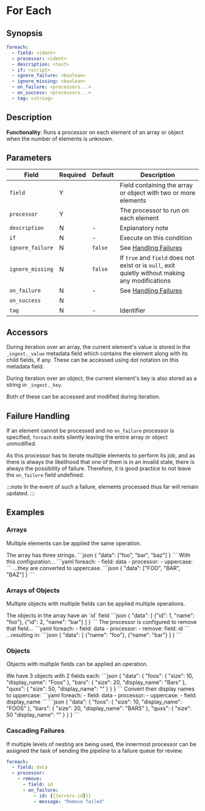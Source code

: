 # For Each

## Synopsis

```yaml {2-3}
foreach:
  - field: <ident>
  - processor: <ident>
  - description: <text>
  - if: <script>
  - ignore_failure: <boolean>
  - ignore_missing: <boolean>
  - on_failure: <processors...>
  - on_success: <processors...>
  - tag: <string>
```

## Description

**Functionality**: Runs a processor on each element of an array or object when the number of elements is unknown.

## Parameters

|Field|Required|Default|Description|
|---|---|---|---|
|`field`|Y||Field containing the array or object with two or more elements|
|`processor`|Y||The processor to run on each element|
|`description`|N|-|Explanatory note|
|`if`|N|-|Execute on this condition|
|`ignore_failure`|N|`false`|See [Handling Failures](../handling-failures.mdx)|
|`ignore_missing`|N|`false`|If `true` and `field` does not exist or is `null`, exit quietly without making any modifications|
|`on_failure`|N|-|See [Handling Failures](../handling-failures.mdx)|
|`on_success`|N|||
|`tag`|N|-|Identifier|

## Accessors

During iteration over an array, the current element's value is stored in the `_ingest._value` metadata field which contains the element along with its child fields, if any. These can be accessed using dot notation on this metadata field.

During iteration over an object, the current element's key is also stored as a string in `_ingest._key`.

Both of these can be accessed and modified during iteration.

## Failure Handling

If an element cannot be processed and no `on_failure` processor is specified, `foreach` exits silently leaving the entire array or object unmodified.

As this processor has to iterate multiple elements to perform its job, and as there is always the likelihood that one of them is in an invalid state, there is always the possibility of failure. Therefore, it is good practice to not leave the `on_failure` field undefined.

:::note
In the event of such a failure, elements processed thus far will remain updated.
:::

## Examples

### Arrays

Multiple elements can be applied the same operation.

<ExampleGrid>
  <CommentCol>
    The array has three strings.
  </CommentCol>
  <CodeCol>
    ```json
    {
      "data": ["foo", "bar", "baz"]
    }
    ```
  </CodeCol>
  <CommentCol>
    With this configuration...
  </CommentCol>
  <CodeCol>
    ```yaml
    foreach:
      - field: data
      - processor:
        - uppercase:
    ```
  </CodeCol>
  <CommentCol>
    ...they are converted to uppercase.
  </CommentCol>
  <CodeCol>
    ```json
    {
      "data": ["FOO", "BAR", "BAZ"]
    }
    ```
  </CodeCol>
</ExampleGrid>

### Arrays of Objects

 Multiple objects with multiple fields can be applied multiple operations.

<ExampleGrid>
  <CommentCol>
    The objects in the array have an `id` field
  </CommentCol>
  <CodeCol>
    ```json
    {
      "data": [
        {"id": 1, "name": "foo"},
        {"id": 2, "name": "bar"}
      ]
    }
    ```
  </CodeCol>
  <CommentCol>
    The processor is configured to remove that field...
  </CommentCol>
  <CodeCol>
    ```yaml
    foreach:
      - field: data
      - processor:
        - remove:
          field: id
    ```
  </CodeCol>
  <CommentCol>
    ...resulting in:
  </CommentCol>
  <CodeCol>
    ```json
    {
      "data": [
        {"name": "foo"},
        {"name": "bar"}
      ]
    }
    ```
  </CodeCol>
</ExampleGrid>

### Objects

Objects with multiple fields can be applied an operation.

<ExampleGrid>
  <CommentCol>
    We have 3 objects with 2 fields each:
  </CommentCol>
  <CodeCol>
  ```json
  {
    "data": {
      "foos": {
        "size": 10,
        "display_name": "Foos"
      },
      "bars": {
        "size": 20,
        "display_name": "Bars"
      },
      "quxs": {
        "size": 50,
        "display_name": ""
      }
    }
  }
  ```
  </CodeCol>
  <CommentCol>
    Convert their display names to uppercase:
  </CommentCol>
  <CodeCol>
    ```yaml
    foreach:
      - field: data
      - processor:
        - uppercase:
          - field: display_name
    ```
    ```json
    {
      "data": {
        "foos": {
          "size": 10,
          "display_name": "FOOS"
        },
        "bars": {
          "size": 20,
          "display_name": "BARS"
        },
        "quxs": {
          "size": 50
          "display_name": ""
        }
      }
    }
    ```
  </CodeCol>
</ExampleGrid>

### Cascading Failures

If multiple levels of nesting are being used, the innermost processor can be assigned the task of sending the pipeline to a failure queue for review.

```yaml
foreach:
  - field: data
  - processor:
    - remove:
      - field: id
      - on_failure:
          - id: {{{errors.id}}}
          - message: "Remove failed"
```
